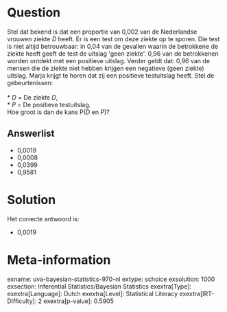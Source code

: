 Question
========

Stel dat bekend is dat een proportie van 0,002 van de Nederlandse
vrouwen ziekte *D* heeft. Er is een test om deze ziekte op te sporen.
Die test is niet altijd betrouwbaar: in 0,04 van de gevallen waarin de
betrokkene de ziekte heeft geeft de test de uitslag \'geen ziekte\'.
0,96 van de betrokkenen worden ontdekt met een positieve uitslag. Verder
geldt dat: 0,96 van de mensen die de ziekte niet hebben krijgen een
negatieve (geen ziekte) uitslag. Marja krijgt te horen dat zij een
positieve testuitslag heeft. Stel de gebeurtenissen:\
\
* *D* = De ziekte *D*,\
* *P* = De positieve testuitslag.\
Hoe groot is dan de kans P(*D* en *P*)?

Answerlist
----------

* 0,0019
* 0,0008
* 0,0399
* 0,9581

Solution
========

Het correcte antwoord is: 

* 0,0019

Meta-information
================
exname: uva-bayesian-statistics-970-nl
extype: schoice
exsolution: 1000
exsection: Inferential Statistics/Bayesian Statistics
exextra[Type]: 
exextra[Language]: Dutch
exextra[Level]: Statistical Literacy
exextra[IRT-Difficulty]: 2
exextra[p-value]: 0.5905
